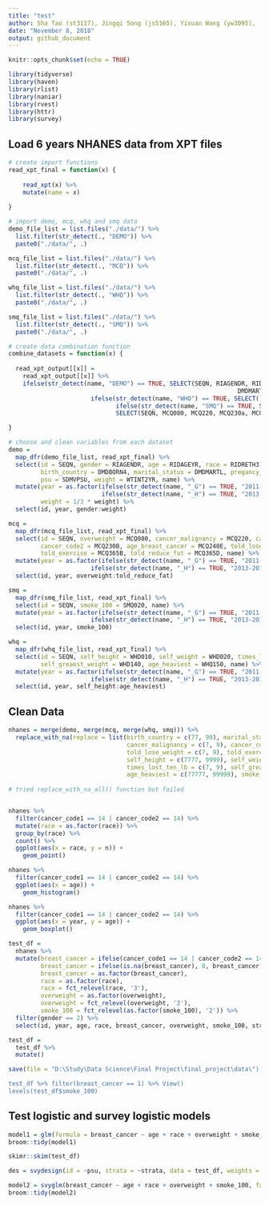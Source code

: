 ```yaml
---
title: "test"
author: Sha Tao (st3117), Jingqi Song (js5165), Yixuan Wang (yw3095),  Ditian Li (dl3157), Boya Guo (bg2604)
date: "November 8, 2018"
output: github_document
---
```


```r
knitr::opts_chunk$set(echo = TRUE)

library(tidyverse)
library(haven)
library(rlist)
library(naniar)
library(rvest)
library(httr)
library(survey)

```

## Load 6 years NHANES data from XPT files

```r

# create import functions
read_xpt_final = function(x) {
    
    read_xpt(x) %>% 
    mutate(name = x)
 
}

# import demo, mcq, whq and smq data
demo_file_list = list.files("./data/") %>% 
  list.filter(str_detect(., "DEMO")) %>% 
  paste0("./data/", .)

mcq_file_list = list.files("./data/") %>% 
  list.filter(str_detect(., "MCQ")) %>% 
  paste0("./data/", .)

whq_file_list = list.files("./data/") %>% 
  list.filter(str_detect(., "WHQ")) %>% 
  paste0("./data/", .)

smq_file_list = list.files("./data/") %>% 
  list.filter(str_detect(., "SMQ")) %>% 
  paste0("./data/", .)

# create data combination function
combine_datasets = function(x) {
  
  read_xpt_output[[x]] =
    read_xpt_output[[x]] %>% 
    ifelse(str_detect(name, "DEMO") == TRUE, SELECT(SEQN, RIAGENDR, RIDAGEYR, RIDRETH3, DMDBORN4,
                                                                DMDMARTL, RIDEXPRG, SDMVPSU, SDMVSTRA, WTINT2YR),
                       ifelse(str_detect(name, "WHO") == TRUE, SELECT(), 
                              ifelse(str_detect(name, "SMQ") == TRUE, SELECT(SEQN, SMQ020),
                              SELECT(SEQN, MCQ080, MCQ220, MCQ230a, MCQ230b, MCQ240e, MCQ365a, MCQ365b, MCQ365d))))

}

# choose and clean variables from each dataset
demo = 
  map_dfr(demo_file_list, read_xpt_final) %>% 
  select(id = SEQN, gender = RIAGENDR, age = RIDAGEYR, race = RIDRETH3, six_month = RIDEXMON, 
         birth_country = DMDBORN4, marital_status = DMDMARTL, pregancy_at_exam = RIDEXPRG, strata = SDMVSTRA, 
         psu = SDMVPSU, weight = WTINT2YR, name) %>% 
  mutate(year = as.factor(ifelse(str_detect(name, "_G") == TRUE, "2011-2012", 
                          ifelse(str_detect(name, "_H") == TRUE, "2013-2014", "2015-2016"))),
         weight = 1/3 * weight) %>% 
  select(id, year, gender:weight)

mcq = 
  map_dfr(mcq_file_list, read_xpt_final) %>% 
  select(id = SEQN, overweight = MCQ080, cancer_malignancy = MCQ220, cancer_code1 = MCQ230A, 
         cancer_code2 = MCQ230B, age_breast_cancer = MCQ240E, told_lose_weight = MCQ365A, 
         told_exercise = MCQ365B, told_reduce_fat = MCQ365D, name) %>% 
  mutate(year = as.factor(ifelse(str_detect(name, "_G") == TRUE, "2011-2012", 
                       ifelse(str_detect(name, "_H") == TRUE, "2013-2014", "2015-2016")))) %>% 
  select(id, year, overweight:told_reduce_fat)

smq = 
  map_dfr(smq_file_list, read_xpt_final) %>% 
  select(id = SEQN, smoke_100 = SMQ020, name) %>% 
  mutate(year = as.factor(ifelse(str_detect(name, "_G") == TRUE, "2011-2012", 
                       ifelse(str_detect(name, "_H") == TRUE, "2013-2014", "2015-2016")))) %>% 
  select(id, year, smoke_100)

whq = 
  map_dfr(whq_file_list, read_xpt_final) %>% 
  select(id = SEQN, self_height = WHD010, self_weight = WHD020, times_lost_ten_lb = WHQ225, 
         self_greaest_weight = WHD140, age_heaviest = WHQ150, name) %>% 
  mutate(year = as.factor(ifelse(str_detect(name, "_G") == TRUE, "2011-2012", 
                       ifelse(str_detect(name, "_H") == TRUE, "2013-2014", "2015-2016")))) %>% 
  select(id, year, self_height:age_heaviest)

```

## Clean Data

```r

nhanes = merge(demo, merge(mcq, merge(whq, smq))) %>% 
  replace_with_na(replace = list(birth_country = c(77, 99), marital_status = c(77, 99), overweight = c(7, 9),
                                 cancer_malignancy = c(7, 9), cancer_code1 = 99, age_breast_cancer = 99999,
                                 told_lose_weight = c(7, 9), told_exercise = c(7, 9), told_reduce_fat = c(7, 9),
                                 self_height = c(7777, 9999), self_weight = c(7777, 9999),
                                 times_lost_ten_lb = c(7, 9), self_greaest_weight = c(7777, 9999),
                                 age_heaviest = c(77777, 99999), smoke_100 = c(7, 9)))
  
# tried replace_with_na_all() function but failed


nhanes %>% 
  filter(cancer_code1 == 14 | cancer_code2 == 14) %>% 
  mutate(race = as.factor(race)) %>%
  group_by(race) %>% 
  count() %>% 
  ggplot(aes(x = race, y = n)) +
    geom_point()

nhanes %>% 
  filter(cancer_code1 == 14 | cancer_code2 == 14) %>% 
  ggplot(aes(x = age)) +
    geom_histogram()

nhanes %>% 
  filter(cancer_code1 == 14 | cancer_code2 == 14) %>% 
  ggplot(aes(x = year, y = age)) +
    geom_boxplot()

```


```r

test_df = 
  nhanes %>% 
  mutate(breast_cancer = ifelse(cancer_code1 == 14 | cancer_code2 == 14, 1, 0),
         breast_cancer = ifelse(is.na(breast_cancer), 0, breast_cancer),
         breast_cancer = as.factor(breast_cancer),
         race = as.factor(race),
         race = fct_relevel(race, '3'),
         overweight = as.factor(overweight),
         overweight = fct_relevel(overweight, '2'),
         smoke_100 = fct_relevel(as.factor(smoke_100), '2')) %>% 
  filter(gender == 2) %>% 
  select(id, year, age, race, breast_cancer, overweight, smoke_100, strata, psu, weight)

test_df = 
  test_df %>% 
  mutate()

save(file = "D:\Study\Data Science\Final Project\final_project\data\")

test_df %>% filter(breast_cancer == 1) %>% View()
levels(test_df$smoke_100)
```

## Test logistic and survey logistic models

```r

model1 = glm(formula = breast_cancer ~ age + race + overweight + smoke_100, family = "binomial", data = test_df)
broom::tidy(model1)

skimr::skim(test_df)

des = svydesign(id = ~psu, strata = ~strata, data = test_df, weights = ~weight, nest = TRUE)

model2 = svyglm(breast_cancer ~ age + race + overweight + smoke_100, family = "binomial", design = des)
broom::tidy(model2)


```



